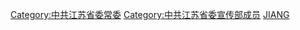 [[Category:中共江苏省委常委|Category:中共江苏省委常委]]
[[Category:中共江苏省委宣传部成员|Category:中共江苏省委宣传部成员]]
[[Category:中共省委宣传部部长|JIANG]]